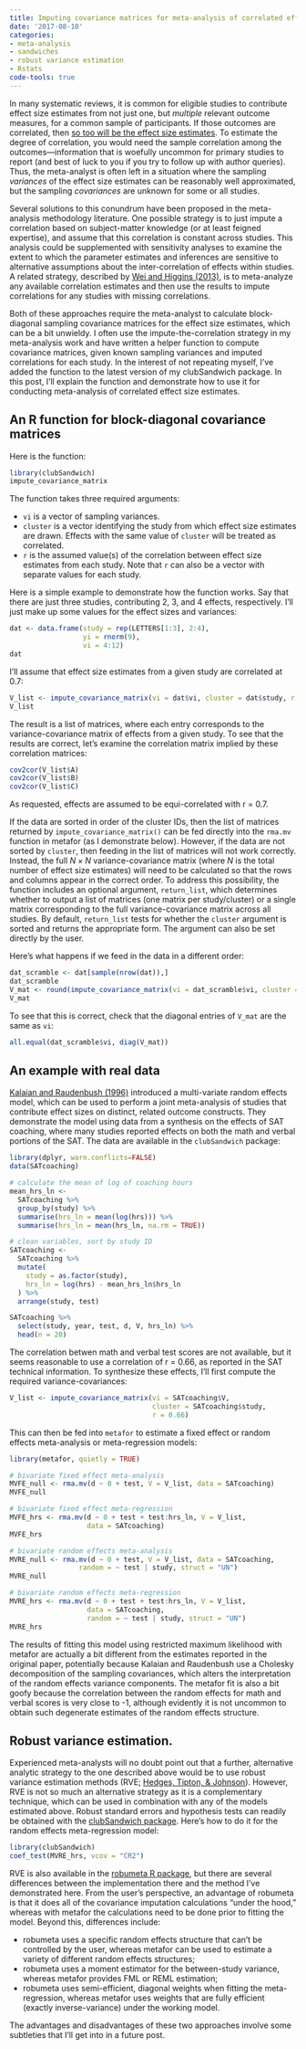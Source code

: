 ```yaml
---
title: Imputing covariance matrices for meta-analysis of correlated effects
date: '2017-08-10'
categories:
- meta-analysis
- sandwiches
- robust variance estimation
- Rstats
code-tools: true
---
```


In many systematic reviews, it is common for eligible studies to contribute effect size estimates from not just one, but _multiple_ relevant outcome measures, for a common sample of participants. If those outcomes are correlated, then [so too will be the effect size estimates](/posts/Correlations-between-SMDs/). To estimate the degree of correlation, you would need the sample correlation among the outcomes---information that is woefully uncommon for primary studies to report (and best of luck to you if you try to follow up with author queries). Thus, the meta-analyst is often left in a situation where the sampling _variances_ of the effect size estimates can be reasonably well approximated, but the sampling _covariances_ are unknown for some or all studies. 

Several solutions to this conundrum have been proposed in the meta-analysis methodology literature. One possible strategy is to just impute a correlation based on subject-matter knowledge (or at least feigned expertise), and assume that this correlation is constant across studies. This analysis could be supplemented with sensitivity analyses to examine the extent to which the parameter estimates and inferences are sensitive to alternative assumptions about the inter-correlation of effects within studies. A related strategy, described by [Wei and Higgins (2013)](https://dx.doi.org/10.1002/sim.5679), is to meta-analyze any available correlation estimates and then use the results to impute correlations for any studies with missing correlations. 

Both of these approaches require the meta-analyst to calculate block-diagonal sampling covariance matrices for the effect size estimates, which can be a bit unwieldy. I often use the impute-the-correlation strategy in my meta-analysis work and have written a helper function to compute covariance matrices, given known sampling variances and imputed correlations for each study. In the interest of not repeating myself, I've added the function to the latest version of my clubSandwich package. In this post, I'll explain the function and demonstrate how to use it for conducting meta-analysis of correlated effect size estimates. 

## An R function for block-diagonal covariance matrices

Here is the function: 

```r
library(clubSandwich)
impute_covariance_matrix

```

The function takes three required arguments: 

* `vi` is a vector of sampling variances.
* `cluster` is a vector identifying the study from which effect size estimates are drawn. Effects with the same value of `cluster` will be treated as correlated.
* `r` is the assumed value(s) of the correlation between effect size estimates from each study. Note that `r` can also be a vector with separate values for each study. 

Here is a simple example to demonstrate how the function works. Say that there are just three studies, contributing 2, 3, and 4 effects, respectively. I'll just make up some values for the effect sizes and variances:
```r
dat <- data.frame(study = rep(LETTERS[1:3], 2:4), 
                  yi = rnorm(9), 
                  vi = 4:12)
dat
```

I'll assume that effect size estimates from a given study are correlated at 0.7:
```r
V_list <- impute_covariance_matrix(vi = dat$vi, cluster = dat$study, r = 0.7)
V_list
```

The result is a list of matrices, where each entry corresponds to the variance-covariance matrix of effects from a given study. To see that the results are correct, let's examine the correlation matrix implied by these correlation matrices:

```r
cov2cor(V_list$A)
cov2cor(V_list$B)
cov2cor(V_list$C)
```
As requested, effects are assumed to be equi-correlated with r = 0.7.

If the data are sorted in order of the cluster IDs, then the list of matrices returned by `impute_covariance_matrix()` can be fed directly into the `rma.mv` function in metafor (as I demonstrate below). However, if the data are not sorted by `cluster`, then feeding in the list of matrices will not work correctly. Instead, the full $N \times N$ variance-covariance matrix (where $N$ is the total number of effect size estimates) will need to be calculated so that the rows and columns appear in the correct order. To address this possibility, the function includes an optional argument, `return_list`, which determines whether to output a list of matrices (one matrix per study/cluster) or a single matrix corresponding to the full variance-covariance matrix across all studies. By default, `return_list` tests for whether the `cluster` argument is sorted and returns the appropriate form. The argument can also be set directly by the user. 

Here's what happens if we feed in the data in a different order:
```r
dat_scramble <- dat[sample(nrow(dat)),]
dat_scramble
V_mat <- round(impute_covariance_matrix(vi = dat_scramble$vi, cluster = dat_scramble$study, r = 0.7), 3)
V_mat
```

To see that this is correct, check that the diagonal entries of `V_mat` are the same as `vi`:
```r
all.equal(dat_scramble$vi, diag(V_mat))
```

## An example with real data

[Kalaian and Raudenbush (1996)](https://dx.doi.org/10.1037/1082-989X.1.3.227) introduced a multi-variate random effects model, which can be used to perform a joint meta-analysis of studies that contribute effect sizes on distinct, related outcome constructs. They demonstrate the model using data from a synthesis on the effects of SAT coaching, where many studies reported effects on both the math and verbal portions of the SAT. The data are available in the `clubSandwich` package:

```r
library(dplyr, warn.conflicts=FALSE)
data(SATcoaching)

# calculate the mean of log of coaching hours
mean_hrs_ln <- 
  SATcoaching %>% 
  group_by(study) %>%
  summarise(hrs_ln = mean(log(hrs))) %>%
  summarise(hrs_ln = mean(hrs_ln, na.rm = TRUE))

# clean variables, sort by study ID
SATcoaching <- 
  SATcoaching %>%
  mutate(
    study = as.factor(study),
    hrs_ln = log(hrs) - mean_hrs_ln$hrs_ln
  ) %>%
  arrange(study, test)

SATcoaching %>%
  select(study, year, test, d, V, hrs_ln) %>%
  head(n = 20)
```

The correlation betwen math and verbal test scores are not available, but it seems reasonable to use a correlation of r = 0.66, as reported in the SAT technical information. To synthesize these effects, I'll first compute the required variance-covariances:
```r
V_list <- impute_covariance_matrix(vi = SATcoaching$V, 
                                   cluster = SATcoaching$study, 
                                   r = 0.66)
```

This can then be fed into `metafor` to estimate a fixed effect or random effects meta-analysis or meta-regression models:

```r
library(metafor, quietly = TRUE)

# bivariate fixed effect meta-analysis
MVFE_null <- rma.mv(d ~ 0 + test, V = V_list, data = SATcoaching)
MVFE_null

# bivariate fixed effect meta-regression
MVFE_hrs <- rma.mv(d ~ 0 + test + test:hrs_ln, V = V_list, 
                   data = SATcoaching)
MVFE_hrs

# bivariate random effects meta-analysis
MVRE_null <- rma.mv(d ~ 0 + test, V = V_list, data = SATcoaching, 
                 random = ~ test | study, struct = "UN")
MVRE_null

# bivariate random effects meta-regression
MVRE_hrs <- rma.mv(d ~ 0 + test + test:hrs_ln, V = V_list, 
                   data = SATcoaching,
                   random = ~ test | study, struct = "UN")
MVRE_hrs

```

The results of fitting this model using restricted maximum likelihood with metafor are actually a bit different from the estimates reported in the original paper, potentially because Kalaian and Raudenbush use a Cholesky decomposition of the sampling covariances, which alters the interpretation of the random effects variance components. The metafor fit is also a bit goofy because the correlation between the random effects for math and verbal scores is very close to -1, although evidently it is not uncommon to obtain such degenerate estimates of the random effects structure. 

## Robust variance estimation.

Experienced meta-analysts will no doubt point out that a further, alternative analytic strategy to the one described above would be to use robust variance estimation methods (RVE; [Hedges, Tipton, & Johnson](https://dx.doi.org/10.1002/jrsm.5)). However, RVE is not so much an alternative strategy as it is a complementary technique, which can be used in combination with any of the models estimated above. Robust standard errors and hypothesis tests can readily be obtained with the [clubSandwich package](https://cran.r-project.org/package=clubSandwich). Here's how to do it for the random effects meta-regression model:

```r
library(clubSandwich)
coef_test(MVRE_hrs, vcov = "CR2")
```

RVE is also available in the  [robumeta R package](https://CRAN.R-project.org/package=robumeta), but there are several differences between the implementation there and the method I've demonstrated here. From the user's perspective, an advantage of robumeta is that it does all of the covariance imputation calculations "under the hood," whereas with metafor the calculations need to be done prior to fitting the model. Beyond this, differences include:

* robumeta uses a specific random effects structure that can't be controlled by the user, whereas metafor can be used to estimate a variety of different random effects structures;
* robumeta uses a moment estimator for the between-study variance, whereas metafor provides FML or REML estimation;
* robumeta uses semi-efficient, diagonal weights when fitting the meta-regression, whereas metafor uses weights that are fully efficient (exactly inverse-variance) under the working model. 

The advantages and disadvantages of these two approaches involve some subtleties that I'll get into in a future post. 
